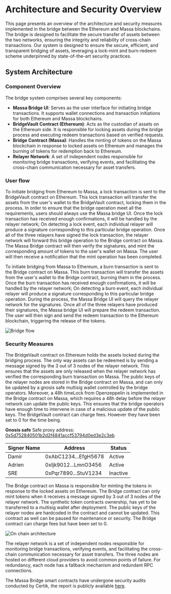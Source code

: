 # Architecture and Security Overview

This page presents an overview of the architecture and security measures implemented in the bridge between the Ethereum and Massa blockchains. The bridge is designed to facilitate the secure transfer of assets between the two networks, ensuring the integrity and reliability of cross-chain transactions.
Our system is designed to ensure the secure, efficient, and transparent bridging of assets, leveraging a lock-mint and burn-redeem scheme underpinned by state-of-the-art security practices.

## System Architecture

### Component Overview

The bridge system comprises several key components:

- **Massa Bridge UI**: Serves as the user interface for initiating bridge transactions. It supports wallet connections and transaction initiations for both Ethereum and Massa blockchains.
- **BridgeVault Contract (Ethereum)**: Acts as the custodian of assets on the Ethereum side. It is responsible for locking assets during the bridge process and executing redeem transactions based on verified requests.
- **Bridge Contract (Massa)**: Handles the minting of tokens on the Massa blockchain in response to locked assets on Ethereum and manages the burning of tokens for redemption back to Ethereum.
- **Relayer Network**: A set of independent nodes responsible for monitoring bridge transactions, verifying events, and facilitating the cross-chain communication necessary for asset transfers.

### User flow

To initiate bridging from Ethereum to Massa, a lock transaction is sent to the BridgeVault contract on Ethereum. This lock transaction will transfer the assets from the user's wallet to the BridgeVault contract, locking them in the process. In order to ensure that the bridge operation meet all the requirements, users should always use the Massa bridge UI. Once the lock transaction has received enough confirmations, it will be handled by the relayer network; On detecting a lock event, each individual relayer will produce a signature corresponding to this particular bridge operation. Once all of the three relayers have signed the lock transaction, the relayer network will forward this bridge operation to the Bridge contract on Massa. The Massa Bridge contract will then verify the signatures, and mint the corresponding amount of tokens to the user's wallet on Massa. The user will then receive a notification that the mint operation has been completed.

To initiate bridging from Massa to Ethereum, a burn transaction is sent to the Bridge contract on Massa. This burn transaction will transfer the assets from the user's wallet to the Bridge contract, burning them in the process. Once the burn transaction has received enough confirmations, it will be handled by the relayer network; On detecting a burn event, each individual relayer will produce a signature corresponding to this particular bridge operation. During the process, the Massa Bridge UI will query the relayer network for the signatures. Once all of the three relayers have produced their signatures, the Massa bridge UI will prepare the redeem transaction. The user will then sign and send the redeem transaction to the Ethereum blockchain, triggering the release of the tokens. 

![Bridge flow](bridge-flow.png)

### Security Measures

The BridgeVault contract on Ethereum holds the assets locked during the bridging process. The only way assets can be redeemed is by sending a message signed by the 3 out of 3 nodes of the relayer network. This ensures that the assets are only released when the relayer network has verified the corresponding burn transaction on Massa. The public keys of the relayer nodes are stored in the Bridge contract on Massa, and can only be updated by a gnosis safe multisig wallet controlled by the bridge operators. Moreover, a 48h timeLock from Openzeppelin is implemented in the Bridge contract on Massa, which requires a 48h delay before the relayer network can update the public keys. This ensures that the bridge operators have enough time to intervene in case of a malicious update of the public keys. 
The BridgeVault contract can charge fees. However they have been set to 0 for the time being.

**Gnosis safe**
Safe proxy address: [0x5d752840501b2d2f4841accf53794d0ed3e2c3eb](https://sepolia.etherscan.io/address/0x5d752840501b2d2f4841accf53794d0ed3e2c3eb)

| Signer Name | Address                                   | Status   |
|-------------|-------------------------------------------|----------|
| Damir       | 0xAbC1234...EfgH5678                      | Active   |
| Adrien      | 0xIjk9012...LmnO3456                      | Active   |
| SRE         | 0xPqr7890...StuV1234                      | Inactive |


The Bridge contract on Massa is responsible for minting the tokens in response to the locked assets on Ethereum. The Bridge contract can only mint tokens when it receives a message signed by 3 out of 3 nodes of the relayer network. The synthetic token contracts ownership, has yet to be transferred to a multisig wallet after deployment. The public keys of the relayer nodes are hardcoded in the contract and cannot be updated. This contract as well can be paused for maintenance or security.
The Bridge contract can charge fees but have been set to 0.

![On chain architecture](on-chain-architecture.png)

The relayer network is a set of independent nodes responsible for monitoring bridge transactions, verifying events, and facilitating the cross-chain communication necessary for asset transfers. The three nodes are hosted on different cloud providers to avoid common points of failure. For redundancy, each node has a fallback mechanism and redundant RPC connections.

The Massa Bridge smart contracts have undergone security audits conducted by Certik, the report is publicly available [here](https://drive.google.com/file/d/1onla7nqsow26RZYXfJE2ju0vGwdjfttA/view?usp=sharing).


